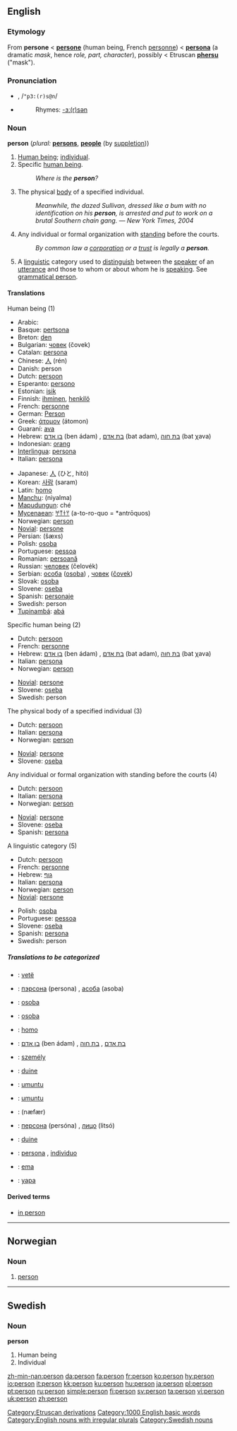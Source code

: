 {{see|Person}}
{{wikipedia}}
==English==

{{rank|wife|hear|least|311|person|case|fact|known}}

===Etymology===
From {{ME.}} '''persone''' < {{OF.}} '''[[persone]]''' (human being, French [[personne]]) < {{L.}} '''[[persona]]''' (a dramatic ''mask'', hence ''role, part, character''), possibly < Etruscan '''[[phersu]]''' ("mask").

===Pronunciation===
*{{IPA|/ˈpɜː(r)sən/}}, /<tt>"p3:(r)s@n</tt>/
*{{audio|en-us-person.ogg|Audio (US)}}
*:Rhymes: [[Rhymes:English:-ɜː(r)sən|-ɜː(r)sən]]

===Noun===
'''person''' (''plural:'' '''[[persons]]''', '''[[people]]''' (by [[suppletion]]))

#[[Human being]]; [[individual]].
#Specific [[human being]].
#:''Where is the '''person'''?''
#The physical [[body]] of a specified individual.
#:''Meanwhile, the dazed Sullivan, dressed like a bum with no identification on his '''person''', is arrested and put to work on a brutal Southern chain gang.'' — ''New York Times, 2004''
#{{law}} Any individual or formal organization with [[standing]] before the courts.
#:''By common law a [[corporation]] or a [[trust]] is legally a '''person'''.''
#{{grammar}} A [[linguistic]] category used to [[distinguish]] between the [[speaker]] of an [[utterance]] and those to whom or about whom he is [[speaking]]. See [[grammatical person]].

====Translations====
;Human being (1)
{{top}}
*Arabic: {{ARchar|[[شخص|شَخص]]}} {{IPAchar|(ʃáxʂ)}}
*Basque: [[pertsona]]
*Breton: [[den]] {{m}}
*Bulgarian: [[човек]] (čovek) {{m}}
*Catalan: [[persona]] {{f}}
*Chinese: [[人]] (rén)
*Danish: person {{m}}
*Dutch: [[persoon]] {{m}} {{f}}
*Esperanto: [[persono]]
*Estonian: [[isik]]
*Finnish: [[ihminen]], [[henkilö]]
*French: [[personne]] {{f}}
*German: [[Person]] {{f}}
*Greek: [[άτομον]] (átomon) {{n}}
*Guaraní: [[ava]]
*Hebrew: [[בן אדם]] (ben ádam) {{m}}, [[בת אדם]] (bat adam){{f}}, [[בת חוה]] (bat χava) {{f}}
*Indonesian: [[orang]]
*[[Interlingua]]: [[persona]]
*Italian: [[persona]] {{f}}
{{mid}}
*Japanese: [[人]] (ひと, hitó)
*Korean: [[사람]] (saram)
*Latin: [[homo]] {{m}}
*[[Manchu]]: (niyalma)
*[[Mapudungun]]: ché
*[[Mycenaean]]: [[𐀀𐀵𐀫𐀦]] (a-to-ro-quo = *antrōquos)
*Norwegian: [[#Norwegian|person]]
*[[Novial]]: [[persone]]
*Persian: {{FAchar|[[شخص|شَخص]]}} (šæxs)
*Polish: [[osoba]] {{f}}
*Portuguese: [[pessoa]] {{f}}
*Romanian: [[persoană]] {{f}}
*Russian: [[человек]] (čelovék) {{m}}
*Serbian: [[особа]] ([[osoba]]) {{f}}, [[човек]] ([[čovek]]) {{m}}
*Slovak: [[osoba#Slovak|osoba]] {{f}}
*Slovene: [[oseba]] {{f}}
*Spanish: [[personaje]]
*Swedish: person
*[[Tupinambá]]: [[abá]]
{{bottom}}

;Specific human being (2)
{{top}}
*Dutch: [[persoon]] {{m}} {{f}}
*French: [[personne]] {{f}}
*Hebrew: [[בן אדם]] (ben ádam) {{m}}, [[בת אדם]] (bat adam){{f}}, [[בת חוה]] (bat χava) {{f}}
*Italian: [[persona]] {{f}}
*Norwegian: [[#Norwegian|person]]
{{mid}}
*[[Novial]]: [[persone]]
*Slovene: [[oseba]] {{f}}
*Swedish: person
{{bottom}}

;The physical body of a specified individual (3)
{{top}}
*Dutch: [[persoon]] {{m}} {{f}}
*Italian: [[persona]] {{f}}
*Norwegian: [[#Norwegian|person]]
{{mid}}
*[[Novial]]: [[persone]]
*Slovene: [[oseba]] {{f}}
{{bottom}}

;Any individual or formal organization with standing before the courts (4)
{{top}}
*Dutch: [[persoon]] {{m}} {{f}}
*Italian: [[persona]] {{f}}
*Norwegian: [[#Norwegian|person]]
{{mid}}
*[[Novial]]: [[persone]]
*Slovene: [[oseba]] {{f}}
*Spanish: [[persona]] {{f}}
{{bottom}}

;A linguistic category (5)
{{top}}
*Dutch: [[persoon]] {{m}} {{f}}
*French: [[personne]] {{f}}
*Hebrew: [[גוף]] {{m}}
*Italian: [[persona]] {{f}}
*Norwegian: [[#Norwegian|person]]
*[[Novial]]: [[persone]]
{{mid}}
*Polish: [[osoba]] {{f}}
*Portuguese: [[pessoa]] {{f}}
*Slovene: [[oseba]] {{f}}
*Spanish: [[persona]] {{f}}
*Swedish: person
{{bottom}}

=====Translations to be categorized=====
{{checktrans}}
{{top}}
*{{ttbc|Albanian}}: [[vetë]] {{f}}
*{{ttbc|Belarusian}}: [[пэрсона]] (persona) {{f}}, [[асоба]] (asoba) {{f}}
*{{ttbc|Croatian}}: [[osoba]] {{f}}
*{{ttbc|Czech}}: [[osoba]] {{f}}
*{{ttbc|Esperanto}}: [[homo]]
*{{ttbc|Hebrew}}: [[בן אדם]] (ben ádam) {{m}}, [[בת אדם]] {{f}}, [[בת חוה]] {{f}}
*{{ttbc|Hungarian}}: [[személy]]
*{{ttbc|Irish}}: [[duine]]
*{{ttbc|Kinyarwanda}}: [[umuntu]]
{{mid}}
*{{ttbc|Kirundi}}: [[umuntu]]
*{{ttbc|Persian}}: {{FAchar|[[نفر|نَفَر]]}} (næfær)
*{{ttbc|Russian}}: [[персона]] (persóna) {{f}}, [[лицо]] (litsó) {{n}}
*{{ttbc|Scots Gaelic}}: [[duine]] {{m}}
*{{ttbc|Spanish}}: [[persona]] {{f}}, [[individuo]] {{m}}
*{{ttbc|Tetum}}: [[ema]]
*{{ttbc|Warlpiri}}: [[yapa]]
{{bottom}}

====Derived terms====
*[[in person]]

----

==Norwegian==
===Noun===
{{no-noun-m1|person}}
#[[#English|person]]

----

==Swedish==
{{sv-noun|gender=Common|person|personen|personer|personerna|persons|personens|personers|personernas}}
===Noun===
'''person'''
#Human being
#Individual

[[Category:Etruscan derivations]]
[[Category:1000 English basic words]]
[[Category:English nouns with irregular plurals]]
[[Category:Swedish nouns]]

[[zh-min-nan:person]]
[[da:person]]
[[fa:person]]
[[fr:person]]
[[ko:person]]
[[hy:person]]
[[io:person]]
[[it:person]]
[[kk:person]]
[[ku:person]]
[[hu:person]]
[[ja:person]]
[[pl:person]]
[[pt:person]]
[[ru:person]]
[[simple:person]]
[[fi:person]]
[[sv:person]]
[[ta:person]]
[[vi:person]]
[[uk:person]]
[[zh:person]]